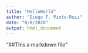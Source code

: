 ```yaml
---
title: "HelloWorld"
author: "Diego F. Pinto-Ruiz"
date: "8/8/2020"
output: html_document
---
```

"##This a markdown file"
